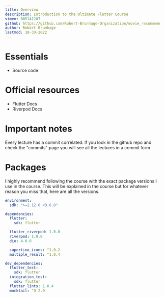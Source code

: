 ```yaml
---
title: Overview
description: Introduction to the Ultimate Flutter Course 
vimeo: 805141207 
github: https://github.com/Robert-Brunhage-Organization/movie_recommendation_app_course/commits/main
author: Robert Brunhage
lastmod: 10-30-2022
---
```


# Essentials
- Source code

# Official resources
- Flutter Docs
- Riverpod Docs

# Important notes
Every lecture has a commit correlated. If you look in the github repo and check the "commits" page you will see all the lectures in a commit form

# Packages
I highly recommend following the course with the exact package versions I use in the course. This will be explained in the course but for whatever reason you miss that, here are all the versions.

```yaml
environment:
  sdk: ">=2.12.0 <3.0.0"

dependencies:
  flutter:
    sdk: flutter

  flutter_riverpod: 1.0.0
  riverpod: 1.0.0
  dio: 4.0.0

  cupertino_icons: ^1.0.2
  multiple_result: ^1.0.4

dev_dependencies:
  flutter_test:
    sdk: flutter
  integration_test:
    sdk: flutter
  flutter_lints: 1.0.4
  mocktail: ^0.2.0
```
